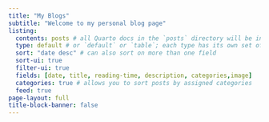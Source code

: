 ```yaml
---
title: "My Blogs"
subtitle: "Welcome to my personal blog page"
listing: 
  contents: posts # all Quarto docs in the `posts` directory will be included on your listing page
  type: default # or `default` or `table`; each type has its own set of yaml options to include
  sort: "date desc" # can also sort on more than one field
  sort-ui: true
  filter-ui: true
  fields: [date, title, reading-time, description, categories,image]
  categories: true # allows you to sort posts by assigned categories
  feed: true
page-layout: full
title-block-banner: false
---
```

